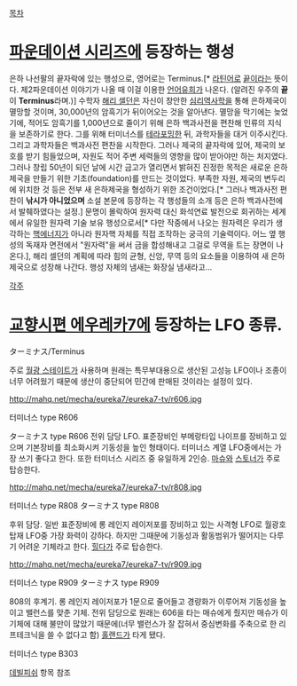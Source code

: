 [[목차]]

= [[파운데이션 시리즈]]에 등장하는 행성 =
은하 나선팔의 끝자락에 있는 행성으로, 영어로는 Terminus.[* [[라틴어]]로 [[끝]]이라는 뜻이다. 제2파운데이션 이야기가 나올 때 이걸 이용한 [[언어유희]]가 나온다. (알려진 우주의 '''끝'''이 '''Terminus'''라며.)]
수학자 [[해리 셀던]]은 자신이 창안한 [[심리역사학]]을 통해 은하제국이 멸망할 것이며, 30,000년의 암흑기가 뒤이어오는 것을 알아낸다. 멸망을 막기에는 늦었기에, 적어도 암흑기를 1,000년으로 줄이기 위해 은하 백과사전을 편찬해 인류의 지식을 보존하기로 한다. 그를 위해 터미너스를 [[테라포밍]]한 뒤, 과학자들을 대거 이주시킨다. 그리고 과학자들은 백과사전 편찬을 시작한다. 그러나 제국의 끝자락에 있어, 제국의 보호를 받기 힘들었으며, 자원도 적어 주변 세력들의 영향을 많이 받아야만 하는 처지였다.
그러나 창립 50년이 되던 날에 시간 금고가 열리면서 밝혀진 진정한 목적은 새로운 은하제국을 만들기 위한 기초(foundation)를 만드는 것이었다. 부족한 자원, 제국의 변두리에 위치한 것 등은 전부 새 은하제국을 형성하기 위한 조건이었다.[* 그러나 백과사전 편찬이 '''낚시가 아니었으며''' 소설 본문에 등장하는 각 행성들의 소개 등은 은하 백과사전에서 발췌하였다는 설정.]
문명이 몰락하여 원자력 대신 화석연료 발전으로 회귀하는 세계에서 유일한 원자력 기술 보유 행성으로서[* 다만 작중에서 나오는 원자력은 우리가 생각하는 [[핵에너지]]가 아니라 원자핵 자체를 직접 조작하는 궁극의 기술력이다. 어느 옆 행성의 독재자 면전에서 "원자력"을 써서 금을 합성해내고 그걸로 무역을 트는 장면이 나온다.], 해리 셀던의 계획에 따라 힘의 균형, 신앙, 무역 등의 요소들을 이용하여 새 은하제국으로 성장해 나간다.
행성 자체의 냄새는 화장실 냄새라고...

[[각주]]

= [[교향시편 에우레카7]]에 등장하는 LFO 종류. =

ターミナス/Terminus

주로 [[월광 스테이트]]가 사용하며 원래는 특무부대용으로 생산된 고성능 LFO이나 조종이 너무 어려웠기 때문에 생산이 중단되어 민간에 판매된 것이라는 설정이 있다.

http://mahq.net/mecha/eureka7/eureka7-tv/r606.jpg

터미너스 type R606

ターミナス type R606
전위 담당 LFO. 표준장비인 부메랑타입 나이프를 장비하고 있으며 기본장비를 최소화시켜 기동성을 높인 형태이다. 터미너스 계열 LFO중에서는 가장 쓰기 좋다고 한다. 또한 터미너스 시리즈 중 유일하게 2인승. [[마슈]]와 [[스토너]]가 주로 탑승한다.

http://mahq.net/mecha/eureka7/eureka7-tv/r808.jpg

터미너스 type R808
ターミナス type R808

후위 담당. 일반 표준장비에 롱 레인지 레이저포를 장비하고 있는 사격형 LFO로 월광호 탑재 LFO중 가장 화력이 강하다. 하지만 그때문에 기동성과 활동범위가 떨어지는 다루기 어려운 기체라고 한다. [[힐다]]가 주로 탑승한다.

http://mahq.net/mecha/eureka7/eureka7-tv/r909.jpg

터미너스 type R909
ターミナス type R909

808의 후계기. 롱 레인지 레이저포가 1문으로 줄어들고 경량화가 이루어져 기동성을 높이고 밸런스를 맞춘 기체. 전위 담당으로 원래는 606을 타는 매슈에게 줬지만 매슈가 이 기체에 대해 불만이 많았기 때문에(너무 밸런스가 잘 잡혀서 중심변화를 주축으로 한 리프테크닉을 쓸 수 없다고 함) [[홀랜드]]가 타게 됐다.


터미너스 type B303

[[데빌피쉬]] 항목 참조
